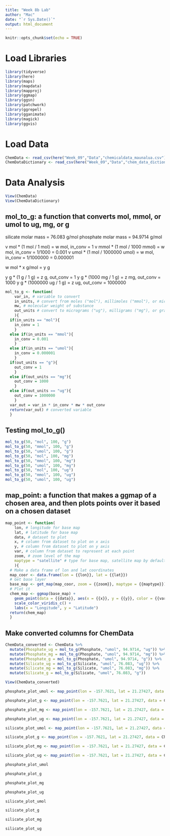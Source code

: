 ```yaml
---
title: "Week 8b Lab"
author: "Mac"
date: "`r Sys.Date()`"
output: html_document
---
```


```r
knitr::opts_chunk$set(echo = TRUE)
```

# Load Libraries

```r
library(tidyverse)
library(here)
library(maps)
library(mapdata)
library(mapproj)
library(ggmap)
library(ggsn)
library(patchwork)
library(ggrepel)
library(gganimate)
library(magick)
library(ggvis)
```

# Load Data

```r
ChemData <- read_csv(here("Week_09","Data","chemicaldata_maunalua.csv"))
ChemDataDictionary <- read_csv(here("Week_09","Data","chem_data_dictionary.csv"))
```

# Data Analysis

```r
View(ChemData)
View(ChemDataDictionary)
```

## mol_to_g: a function that converts mol, mmol, or umol to ug, mg, or g

silicate molar mass = 76.083 g/mol
phosphate molar mass = 94.9714 g/mol

v mol * (1 mol / 1 mol) = w mol, in_conv = 1
v mmol * (1 mol / 1000 mmol) = w mol, in_conv = 1/1000 = 0.001
v umol * (1 mol / 1000000 umol) = w mol, in_conv = 1/1000000 = 0.000001

w mol * x g/mol = y g

y g * (1 g / 1 g) = z g, out_conv = 1
y g * (1000 mg / 1 g) = z mg, out_conv = 1000
y g * (1000000 ug / 1 g) = z ug, out_conv = 1000000

```r
mol_to_g <- function(
    var_in, # variable to convert
    in_units, # convert from moles ("mol"), millimoles ("mmol"), or micromoles ("umol")
    mw, # molecular weight of substance
    out_units # convert to micrograms ("ug"), milligrams ("mg"), or grams ("g")
    ){
  if(in_units == "mol"){
    in_conv = 1
    }
  else if(in_units == "mmol"){
    in_conv = 0.001
    }
  else if(in_units == "umol"){
    in_conv = 0.000001
    }
  if(out_units == "g"){
    out_conv = 1
    }
  else if(out_units == "mg"){
    out_conv = 1000
    }
  else if(out_units == "ug"){
    out_conv = 1000000
    }
  var_out = var_in * in_conv * mw * out_conv
  return(var_out) # converted variable
  }
```

## Testing mol_to_g()

```r
mol_to_g(50, "mol", 100, "g")
mol_to_g(50, "mmol", 100, "g")
mol_to_g(50, "umol", 100, "g")
mol_to_g(50, "mol", 100, "mg")
mol_to_g(50, "mmol", 100, "mg")
mol_to_g(50, "umol", 100, "mg")
mol_to_g(50, "mol", 100, "ug")
mol_to_g(50, "mmol", 100, "ug")
mol_to_g(50, "umol", 100, "ug")
```

## map_point: a function that makes a ggmap of a chosen area, and then plots points over it based on a chosen dataset

```r
map_point <- function(
    lon, # longitude for base map
    lat, # latitude for base map
    data, # dataset to plot
    x, # column from dataset to plot on x axis 
    y, # column from dataset to plot on y axis 
    var, # column from dataset to represent at each point
    zoom, # zoom level of the map
    maptype = "satellite" # type for base map, satellite map by default
    ){
  # Make a data frame of lon and lat coordinates
  map_coor <- data.frame(lon = {{lon}}, lat = {{lat}})
  # Get base layer
  base_map <- get_map(map_coor, zoom = {{zoom}}, maptype = {{maptype}})
  # Plot it
  chem_map <- ggmap(base_map) +
    geom_point(data = {{data}}, aes(x = {{x}}, y = {{y}}, color = {{var}}), size = 4) +
    scale_color_viridis_c() +
    labs(x = "Longitude", y = "Latitude")
  return(chem_map)
  }
```

## Make converted columns for ChemData

```r
ChemData_converted <- ChemData %>%
  mutate(Phosphate_ug = mol_to_g(Phosphate, "umol", 94.9714, "ug")) %>%
  mutate(Phosphate_mg = mol_to_g(Phosphate, "umol", 94.9714, "mg")) %>%
  mutate(Phosphate_g = mol_to_g(Phosphate, "umol", 94.9714, "g")) %>%
  mutate(Silicate_ug = mol_to_g(Silicate, "umol", 76.083, "ug")) %>%
  mutate(Silicate_mg = mol_to_g(Silicate, "umol", 76.083, "mg")) %>%
  mutate(Silicate_g = mol_to_g(Silicate, "umol", 76.083, "g"))

View(ChemData_converted)
```

```r
phosphate_plot_umol <- map_point(lon = -157.7621, lat = 21.27427, data = ChemData_converted, x = Long, y = Lat, var = Phosphate, zoom = 17, maptype = "watercolor")

phosphate_plot_g <- map_point(lon = -157.7621, lat = 21.27427, data = ChemData_converted, x = Long, y = Lat, var = Phosphate_g, zoom = 17, maptype = "watercolor")

phosphate_plot_mg <- map_point(lon = -157.7621, lat = 21.27427, data = ChemData_converted, x = Long, y = Lat, var = Phosphate_mg, zoom = 17, maptype = "watercolor")

phosphate_plot_ug <- map_point(lon = -157.7621, lat = 21.27427, data = ChemData_converted, x = Long, y = Lat, var = Phosphate_ug, zoom = 17, maptype = "watercolor")

silicate_plot_umol <- map_point(lon = -157.7621, lat = 21.27427, data = ChemData_converted, x = Long, y = Lat, var = Silicate, zoom = 17, maptype = "watercolor")

silicate_plot_g <- map_point(lon = -157.7621, lat = 21.27427, data = ChemData_converted, x = Long, y = Lat, var = Silicate_g, zoom = 17, maptype = "watercolor")

silicate_plot_mg <- map_point(lon = -157.7621, lat = 21.27427, data = ChemData_converted, x = Long, y = Lat, var = Silicate_mg, zoom = 17, maptype = "watercolor")

silicate_plot_ug <- map_point(lon = -157.7621, lat = 21.27427, data = ChemData_converted, x = Long, y = Lat, var = Silicate_ug, zoom = 17, maptype = "watercolor")
```

```r
phosphate_plot_umol
```

```r
phosphate_plot_g 
```

```r
phosphate_plot_mg 
```

```r
phosphate_plot_ug
```

```r
silicate_plot_umol
```

```r
silicate_plot_g 
```

```r
silicate_plot_mg 
```

```r
silicate_plot_ug
```
